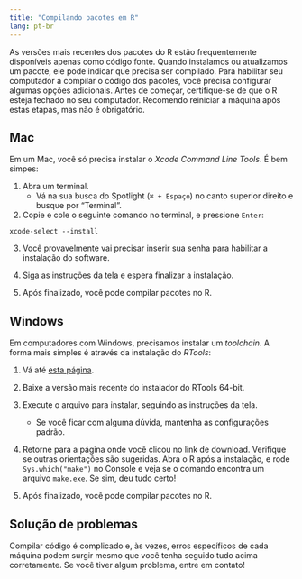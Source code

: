 ```yaml
---
title: "Compilando pacotes em R"
lang: pt-br
---
```


As versões mais recentes dos pacotes do R estão frequentemente disponíveis apenas
como código fonte.
Quando instalamos ou atualizamos um pacote, ele pode indicar
que precisa ser compilado. Para habilitar seu computador a compilar o código
dos pacotes, você precisa configurar algumas opções adicionais.
Antes de começar, certifique-se de que o R esteja fechado no seu computador.
Recomendo reiniciar a máquina após estas etapas, mas não é obrigatório.

## Mac

Em um Mac, você só precisa instalar o *Xcode Command Line Tools*. É bem simpes:

1. Abra um terminal.
    - Vá na sua busca do Spotlight (`⌘ + Espaço`) no canto superior direito e busque por "Terminal".
    
2. Copie e cole o seguinte comando no terminal, e pressione `Enter`:

  `xcode-select --install`
  
3. Você provavelmente vai precisar inserir sua senha para habilitar a instalação
do software.

4. Siga as instruções da tela e espera finalizar a instalação.

5. Após finalizado, você pode compilar pacotes no R.

## Windows

Em computadores com Windows, precisamos instalar um *toolchain*. A forma mais
simples é através da instalação do *RTools*:

1. Vá até [esta página](https://cran.r-project.org/bin/windows/Rtools/).

2. Baixe a versão mais recente do instalador do RTools 64-bit.

3. Execute o arquivo para instalar, seguindo as instruções da tela.
    - Se você ficar com alguma dúvida, mantenha as configurações padrão.
    
4. Retorne para a página onde você clicou no link de download. Verifique se
outras orientações são sugeridas. Abra o R após a instalação, e rode
`Sys.which("make")` no Console e veja se o comando encontra um arquivo
`make.exe`. Se sim, deu tudo certo!

5. Após finalizado, você pode compilar pacotes no R.

## Solução de problemas

Compilar código é complicado e, às vezes, erros específicos de cada
máquina podem surgir mesmo que você tenha seguido tudo acima corretamente.
Se você tiver algum problema, entre em contato!